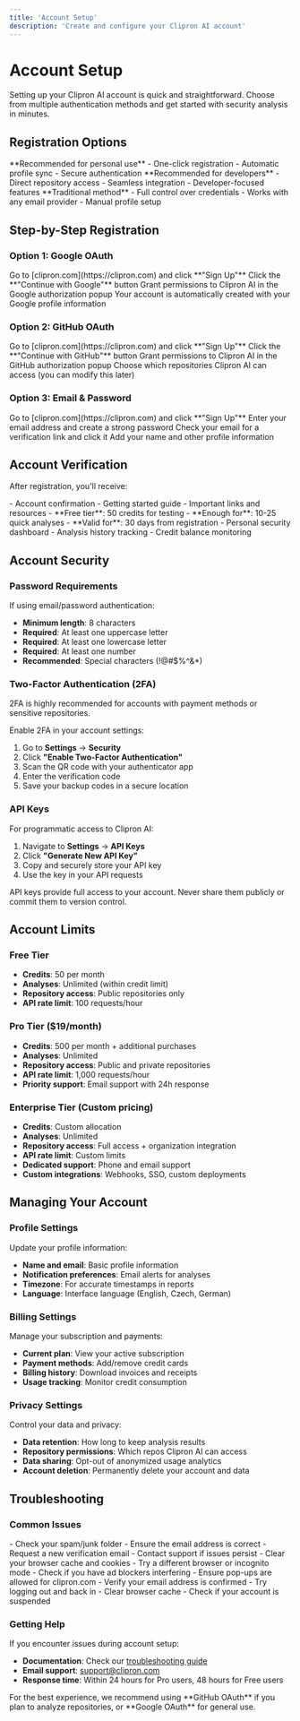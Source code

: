 ```yaml
---
title: 'Account Setup'
description: 'Create and configure your Clipron AI account'
---
```


# Account Setup

Setting up your Clipron AI account is quick and straightforward. Choose from multiple authentication methods and get started with security analysis in minutes.

## Registration Options

<CardGroup cols={3}>
  <Card title="Google OAuth" icon="google">
    **Recommended for personal use**
    - One-click registration
    - Automatic profile sync
    - Secure authentication
  </Card>
  <Card title="GitHub OAuth" icon="github">
    **Recommended for developers**
    - Direct repository access
    - Seamless integration
    - Developer-focused features
  </Card>
  <Card title="Email & Password" icon="envelope">
    **Traditional method**
    - Full control over credentials
    - Works with any email provider
    - Manual profile setup
  </Card>
</CardGroup>

## Step-by-Step Registration

### Option 1: Google OAuth

<Steps>
  <Step title="Visit Clipron AI">
    Go to [clipron.com](https://clipron.com) and click **"Sign Up"**
  </Step>
  <Step title="Choose Google">
    Click the **"Continue with Google"** button
  </Step>
  <Step title="Authorize">
    Grant permissions to Clipron AI in the Google authorization popup
  </Step>
  <Step title="Complete Profile">
    Your account is automatically created with your Google profile information
  </Step>
</Steps>

### Option 2: GitHub OAuth

<Steps>
  <Step title="Visit Clipron AI">
    Go to [clipron.com](https://clipron.com) and click **"Sign Up"**
  </Step>
  <Step title="Choose GitHub">
    Click the **"Continue with GitHub"** button
  </Step>
  <Step title="Authorize">
    Grant permissions to Clipron AI in the GitHub authorization popup
  </Step>
  <Step title="Repository Access">
    Choose which repositories Clipron AI can access (you can modify this later)
  </Step>
</Steps>

### Option 3: Email & Password

<Steps>
  <Step title="Visit Clipron AI">
    Go to [clipron.com](https://clipron.com) and click **"Sign Up"**
  </Step>
  <Step title="Fill Registration Form">
    Enter your email address and create a strong password
  </Step>
  <Step title="Verify Email">
    Check your email for a verification link and click it
  </Step>
  <Step title="Complete Profile">
    Add your name and other profile information
  </Step>
</Steps>

## Account Verification

After registration, you'll receive:

<AccordionGroup>
  <Accordion title="Welcome Email" icon="envelope">
    - Account confirmation
    - Getting started guide
    - Important links and resources
  </Accordion>
  
  <Accordion title="Initial Credits" icon="coins">
    - **Free tier**: 50 credits for testing
    - **Enough for**: 10-25 quick analyses
    - **Valid for**: 30 days from registration
  </Accordion>
  
  <Accordion title="Dashboard Access" icon="chart-bar">
    - Personal security dashboard
    - Analysis history tracking
    - Credit balance monitoring
  </Accordion>
</AccordionGroup>

## Account Security

### Password Requirements

If using email/password authentication:

- **Minimum length**: 8 characters
- **Required**: At least one uppercase letter
- **Required**: At least one lowercase letter  
- **Required**: At least one number
- **Recommended**: Special characters (!@#$%^&*)

### Two-Factor Authentication (2FA)

<Warning>
  2FA is highly recommended for accounts with payment methods or sensitive repositories.
</Warning>

Enable 2FA in your account settings:

1. Go to **Settings** → **Security**
2. Click **"Enable Two-Factor Authentication"**
3. Scan the QR code with your authenticator app
4. Enter the verification code
5. Save your backup codes in a secure location

### API Keys

For programmatic access to Clipron AI:

1. Navigate to **Settings** → **API Keys**
2. Click **"Generate New API Key"**
3. Copy and securely store your API key
4. Use the key in your API requests

<Note>
  API keys provide full access to your account. Never share them publicly or commit them to version control.
</Note>

## Account Limits

### Free Tier
- **Credits**: 50 per month
- **Analyses**: Unlimited (within credit limit)
- **Repository access**: Public repositories only
- **API rate limit**: 100 requests/hour

### Pro Tier ($19/month)
- **Credits**: 500 per month + additional purchases
- **Analyses**: Unlimited
- **Repository access**: Public and private repositories
- **API rate limit**: 1,000 requests/hour
- **Priority support**: Email support with 24h response

### Enterprise Tier (Custom pricing)
- **Credits**: Custom allocation
- **Analyses**: Unlimited
- **Repository access**: Full access + organization integration
- **API rate limit**: Custom limits
- **Dedicated support**: Phone and email support
- **Custom integrations**: Webhooks, SSO, custom deployments

## Managing Your Account

### Profile Settings

Update your profile information:

- **Name and email**: Basic profile information
- **Notification preferences**: Email alerts for analyses
- **Timezone**: For accurate timestamps in reports
- **Language**: Interface language (English, Czech, German)

### Billing Settings

Manage your subscription and payments:

- **Current plan**: View your active subscription
- **Payment methods**: Add/remove credit cards
- **Billing history**: Download invoices and receipts
- **Usage tracking**: Monitor credit consumption

### Privacy Settings

Control your data and privacy:

- **Data retention**: How long to keep analysis results
- **Repository permissions**: Which repos Clipron AI can access
- **Data sharing**: Opt-out of anonymized usage analytics
- **Account deletion**: Permanently delete your account and data

## Troubleshooting

### Common Issues

<AccordionGroup>
  <Accordion title="Email verification not received">
    - Check your spam/junk folder
    - Ensure the email address is correct
    - Request a new verification email
    - Contact support if issues persist
  </Accordion>
  
  <Accordion title="OAuth authorization failed">
    - Clear your browser cache and cookies
    - Try a different browser or incognito mode
    - Check if you have ad blockers interfering
    - Ensure pop-ups are allowed for clipron.com
  </Accordion>
  
  <Accordion title="Cannot access dashboard">
    - Verify your email address is confirmed
    - Try logging out and back in
    - Clear browser cache
    - Check if your account is suspended
  </Accordion>
</AccordionGroup>

### Getting Help

If you encounter issues during account setup:

- **Documentation**: Check our [troubleshooting guide](/troubleshooting/authentication-problems)
- **Email support**: support@clipron.com
- **Response time**: Within 24 hours for Pro users, 48 hours for Free users

<Tip>
  For the best experience, we recommend using **GitHub OAuth** if you plan to analyze repositories, or **Google OAuth** for general use.
</Tip>
